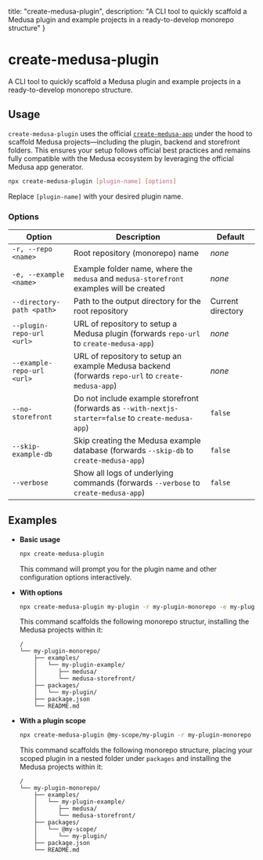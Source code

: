  title: "create-medusa-plugin",
  description: "A CLI tool to quickly scaffold a Medusa plugin and example projects in a ready-to-develop monorepo structure"
}

# create-medusa-plugin

A CLI tool to quickly scaffold a Medusa plugin and example projects in a ready-to-develop monorepo structure.

## Usage

`create-medusa-plugin` uses the official [`create-medusa-app`](https://docs.medusajs.com/resources/create-medusa-app) under the hood to scaffold Medusa projects—including the plugin, backend and storefront folders. This ensures your setup follows official best practices and remains fully compatible with the Medusa ecosystem by leveraging the official Medusa app generator.

```bash
npx create-medusa-plugin [plugin-name] [options]
```

Replace `[plugin-name]` with your desired plugin name.

### Options

| Option                     | Description                                                                                          | Default           |
| -------------------------- | ---------------------------------------------------------------------------------------------------- | ----------------- |
| `-r, --repo <name>`        | Root repository (monorepo) name                                                                      | _none_            |
| `-e, --example <name>`     | Example folder name, where the `medusa` and `medusa-storefront` examples will be created             | _none_            |
| `--directory-path <path>`  | Path to the output directory for the root repository                                                 | Current directory |
| `--plugin-repo-url <url>`  | URL of repository to setup a Medusa plugin (forwards `repo-url` to `create-medusa-app`)              | _none_            |
| `--example-repo-url <url>` | URL of repository to setup an example Medusa backend (forwards `repo-url` to `create-medusa-app`)    | _none_            |
| `--no-storefront`          | Do not include example storefront (forwards as `--with-nextjs-starter=false` to `create-medusa-app`) | `false`           |
| `--skip-example-db`        | Skip creating the Medusa example database (forwards `--skip-db` to `create-medusa-app`)              | `false`           |
| `--verbose`                | Show all logs of underlying commands (forwards `--verbose` to `create-medusa-app`)                   | `false`           |

## Examples

* **Basic usage**

  ```bash
  npx create-medusa-plugin
  ```

  This command will prompt you for the plugin name and other configuration options interactively.

* **With options**

  ```bash
  npx create-medusa-plugin my-plugin -r my-plugin-monorepo -e my-plugin-example --skip-example-db
  ```

  This command scaffolds the following monorepo structur, installing the Medusa projects within it:

  ```
  /
  └── my-plugin-monorepo/
      ├── examples/
      │   └── my-plugin-example/
      │      ├── medusa/
      │      └── medusa-storefront/
      ├── packages/
      │   └── my-plugin/
      ├── package.json
      └── README.md
  ```

* **With a plugin scope**

  ```bash
  npx create-medusa-plugin @my-scope/my-plugin -r my-plugin-monorepo -e my-plugin-example --skip-example-db
  ```

  This command scaffolds the following monorepo structure, placing your scoped plugin in a nested folder under `packages` and installing the Medusa projects within it:


  ```
  /
  └── my-plugin-monorepo/
      ├── examples/
      │   └── my-plugin-example/
      │      ├── medusa/
      │      └── medusa-storefront/
      ├── packages/
      │   └── @my-scope/
      │      └── my-plugin/
      ├── package.json
      └── README.md
  ```
